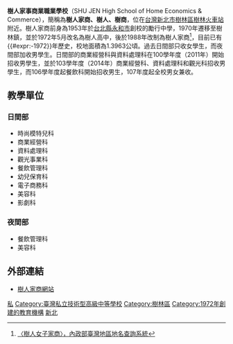 {{Refimprove|time=2021-04-12T07:46:22+00:00}}
{{不是|高雄市私立樹德高級家事商業職業學校}}
{{Infobox School
| name = 樹人家事商業職業學校
| other_name = SHU JEN High School of Home Economics & Commerce
| image = 
| motto = 
| established = 1972年
| type = 私立[[技術型高級中等學校|技術型高級中等學校]]
| religion = 
| affiliation = 
| district = [[新北市|新北市]][[樹林區|樹林區]]
| grades = 
| founder = 
| president = 利政南
| principal = 
| dean = 
| college = 
| house = 
| sc = 
| cs = 
| faculty = 
| staff = 
| students = 
| athletics = 
| conference = 
| colors = 
| mascot = 
| magazine = 
| free_label = 
| free_text = 
| free_label2 = 
| free_text2 = 
| address = {{flagicon|TWN}}[[新北市|新北市]][[樹林區|樹林區]]大安路216號
| tel=+886-2-2687-0391
| fax=+886-2-2686-3498
| website = [http://www.stgvs.ntpc.edu.tw/ www.stgvs.ntpc.edu.tw]
}}
'''樹人家事商業職業學校'''（SHU JEN High School of Home Economics & Commerce），簡稱為'''樹人家商、樹人、樹商'''，位在[[台灣|台灣]][[新北市|新北市]][[樹林區|樹林區]][[樹林火車站|樹林火車站]]附近。樹人家商前身為1953年於[[台北縣|台北縣]][[永和市|永和市]]創校的勵行中學，1970年遷移至樹林鎮，並於1972年5月改名為樹人高中，後於1988年改制為樹人家商<ref>[http://placesearch.moi.gov.tw/search/place_list.php?id=2018 〈樹人女子家商〉，內政部臺灣地區地名查詢系統]{{dead link|date=2018年3月 |bot=InternetArchiveBot |fix-attempted=yes }}</ref>，目前已有{{#expr:{{CURRENTYEAR}}-1972}}年歷史，校地面積為1.3963公頃。過去日間部只收女學生，而夜間部加收男學生。日間部的商業經營科與資料處理科在100學年度（2011年）開始招收男學生，並於103學年度（2014年）商業經營科、資料處理科和觀光科招收男學生，而106學年度起餐飲科開始招收男生，107年度起全校男女兼收。

==教學單位==

=== 日間部 ===
*時尚模特兒科
*商業經營科
*資料處理科
*觀光事業科
*餐飲管理科
*幼兒保育科
*電子商務科
*美容科
*影劇科

=== 夜間部 ===
*餐飲管理科
*美容科

==外部連結==
*[http://www.stgvs.ntpc.edu.tw/ 樹人家商網站] {{Wayback|url=http://www.stgvs.ntpc.edu.tw/ |date=20110709021113 }}

{{TW-edu-stub}}
{{新北市高級中等學校列表}}

[[Category:新北市技術型高級中等學校|私]]
[[Category:臺灣私立技術型高級中等學校|Category:臺灣私立技術型高級中等學校]]
[[Category:樹林區|Category:樹林區]]
[[Category:1972年創建的教育機構|Category:1972年創建的教育機構]]
[[Category:臺灣原住民重點學校|新北]]